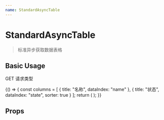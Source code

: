 ```yaml
---
name: StandardAsyncTable
---
```



# StandardAsyncTable

> 标准异步获取数据表格

## Basic Usage

GET 请求类型

<Playground>
  {() => {
    const columns = [
      { title: "名称", dataIndex: "name" },
      {
        title: "状态",
        dataIndex: "state",
        sorter: true
      }
    ];
    return (
      <StandardAsyncTable
        url="https://www.easy-mock.com/mock/5c305766e679224c062781b7/spacecloud-ucenter-app/ms/api/v1/uc/company/selectMy"
        rowKey="id"
        title="页面列表页"
        columns={columns}
      />
    );
  }}
</Playground>

## Props

<PropsTable of={StandardAsyncTable} />

